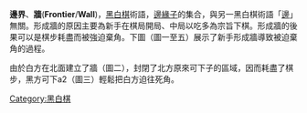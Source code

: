 {{Unreferenced|time=2020-07-28T05:36:06+00:00}}
'''邊界'''、'''牆'''('''Frontier'''/'''Wall''')，[[黑白棋|黑白棋]]術語，[[邊緣子_(黑白棋)|邊緣子]]的集合，與另一黑白棋術語「[[邊_(黑白棋)|邊]]」無關。形成牆的原因主要為新手在棋局開局、中局以吃多為宗旨下棋。形成牆的後果可以是棋步耗盡而被強迫棄角。下圖（圖一至五）展示了新手形成牆導致被迫棄角的過程。
{{Reversi diagram small|=
| tcenter
| 
|=
 1 | | | | | | | | |=
 2 | | | | | | | | |=
 3 | |X|X|X|X|X|O|O|=
 4 |X|X|X|X|X|X|O| |=
 5 | |O|X|X|O|O|O|X|=
 6 |O|O|O|O|O|O|O| |=
 7 | | | | |O| | | |=
 8 | | | | | | | | |=
    a b c d e f g h  
| <center>圖一</center>
}}
{{Reversi diagram small|=
| tcenter
| 
|=
 1 | | | | | | | | |=
 2 | | | | | | | | |=
 3 |o|o|o|o|o|o|O|O|=
 4 |X|o|X|X|X|X|O| |=
 5 | |O|o|X|O|O|O|X|=
 6 |O|O|O|O|O|O|O| |=
 7 | | | | |O| | | |=
 8 | | | | | | | | |=
    a b c d e f g h  
| <center>圖二</center>
}}{{Reversi diagram small|=
| tcenter
| 
|=
 1 | | | | | | | | |=
 2 |x| | | | | | | |=
 3 |x|x|O|O|O|O|O|O|=
 4 |X|O|X|X|X|X|O| |=
 5 | |O|O|X|O|O|O|X|=
 6 |O|O|O|O|O|O|O| |=
 7 | | | | |O| | | |=
 8 | | | | | | | | |=
    a b c d e f g h  
| <center>圖三</center>
}}
{{Reversi diagram small|=
| tcenter
| 
|=
 1 | | | | | | | | |=
 2 |X|o| | | | | | |=
 3 |X|o|O|O|O|O|O|O|=
 4 |X|O|X|X|X|X|O| |=
 5 | |O|O|X|O|O|O|X|=
 6 |O|O|O|O|O|O|O| |=
 7 | | | | |O| | | |=
 8 | | | | | | | | |=
    a b c d e f g h  
| <center>圖四</center>
}}
{{Reversi diagram small|=
| tcenter
| 
|=
 1 |x| | | | | | | |=
 2 |X|x| | | | | | |=
 3 |X|O|x|O|O|O|O|O|=
 4 |X|O|X|X|X|X|O| |=
 5 | |O|O|X|O|O|O|X|=
 6 |O|O|O|O|O|O|O| |=
 7 | | | | |O| | | |=
 8 | | | | | | | | |=
    a b c d e f g h  
| <center>圖五</center>
}}

由於白方在北面建立了牆（圖二），封閉了北方原來可下子的區域，因而耗盡了棋步，黑方可下a2（圖三）輕鬆把白方迫往死角。

{{Board-stub}}

[[Category:黑白棋|Category:黑白棋]]